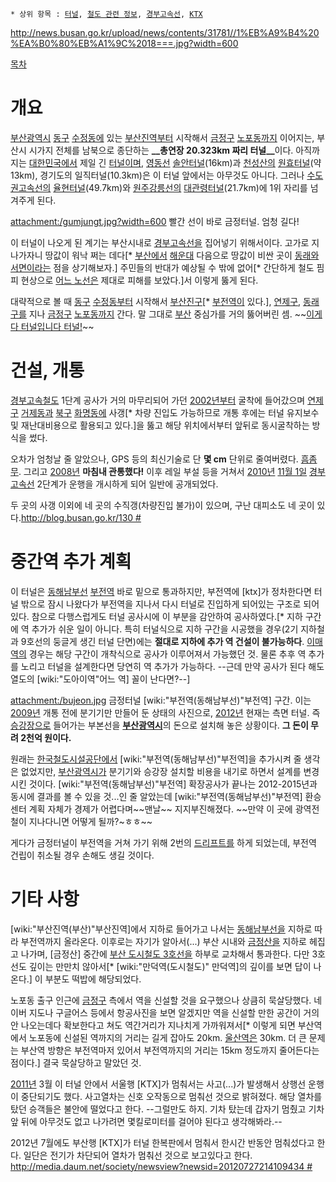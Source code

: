  * 상위 항목 : [[터널]], [[철도 관련 정보]], [[경부고속선]], [[KTX]]

http://news.busan.go.kr/upload/news/contents/31781//1%EB%A9%B4%20%EA%B0%80%EB%A1%9C%2018===.jpg?width=600

[[목차]]

= 개요 =
[[부산광역시]] [[동구(부산)|동구]] [[수정동(부산)|수정동]]에 있는 [[부산진역(부산)|부산진역]]부터 시작해서 [[금정구]] [[노포동]]까지 이어지는, 부산시 시가지 전체를 남북으로 종단하는 '''__총연장 20.323km 짜리 터널__'''이다. 아직까지는 [[대한민국]]에서 제일 긴 [[터널]]이며, [[영동선]] [[솔안터널]](16km)과 [[천성산]]의 [[원효터널]](약 13km), 경기도의 일직터널(10.3km)은 이 터널 앞에서는 아무것도 아니다. 그러나 [[수도권고속선]]의 [[율현터널]](49.7km)와 [[원주강릉선]]의 [[대관령터널]](21.7km)에 1위 자리를 넘겨주게 된다.

attachment:/gumjungt.jpg?width=600
빨간 선이 바로 금정터널. 엄청 길다!

이 터널이 나오게 된 계기는 부산시내로 [[경부고속선]]을 집어넣기 위해서이다. 고가로 지나가자니 땅값이 워낙 쩌는 데다[* [[부산광역시|부산]]에서 [[해운대(지역)|해운대]] 다음으로 땅값이 비싼 곳이 [[동래(지역)|동래]]와 [[서면(부산)|서면]]이라는 점을 상기해보자.] 주민들의 반대가 예상될 수 밖에 없어[* 간단하게 철도 핌피 현상으로 [[분당선|어느 노선]]은 제대로 피해를 보았다.]서 이렇게 뚫게 된다.

대략적으로 볼 때 [[동구(부산)|동구]] [[수정동(부산)|수정동]]부터 시작해서 [[부산진구]][* [[부전역(동해남부선)|부전역]]이 있다.], [[연제구]], [[동래구]]를 지나 [[금정구]] [[노포동]]까지 간다. 말 그대로 [[부산광역시|부산]] 중심가를 거의 뚫어버린 셈. ~~[[보온병|이게 다 터널입니다 터널!]]~~
= 건설, 개통 =
[[경부고속철도]] 1단계 공사가 거의 마무리되어 가던 [[2002년]]부터 굴착에 들어갔으며 [[연제구]] [[거제동]]과 [[북구(부산)|북구]] [[화명동]]에 사갱[* 차량 진입도 가능하므로 개통 후에는 터널 유지보수 및 재난대비용으로 활용되고 있다.]을 뚫고 해당 위치에서부터 앞뒤로 동시굴착하는 방식을 썼다.

오차가 엄청날 줄 알았으나, GPS 등의 최신기술로 단 '''몇 cm''' 단위로 줄여버렸다. [[흠좀무]]. 그리고 [[2008년]] '''마침내 관통했다!''' 이후 레일 부설 등을 거쳐서 [[2010년]] [[11월 1일]] [[경부고속선]] 2단계가 운행을 개시하게 되어 일반에 공개되었다. 

두 곳의 사갱 이외에 네 곳의 수직갱(차량진입 불가)이 있으며, 구난 대피소도 네 곳이 있다.[[http://blog.busan.go.kr/130 #]]

= 중간역 추가 계획 =
이 터널은 [[동해남부선]] [[부전역(동해남부선)|부전역]] 바로 밑으로 통과하지만, 부전역에 [ktx]가 정차한다면 터널 밖으로 잠시 나왔다가 부전역을 지나서 다시 터널로 진입하게 되어있는 구조로 되어있다. 참으로 다행스럽게도 터널 공사시에 이 부분을 감안하여 공사하였다.[* 지하 구간에 역 추가가 쉬운 일이 아니다. 특히 터널식으로 지하 구간을 시공했을 경우(2기 지하철과 9호선의 둥글게 생긴 터널 단면)에는 '''절대로 지하에 추가 역 건설이 불가능하다'''. [[이매역]]의 경우는 해당 구간이 개착식으로 공사가 이루어져서 가능했던 것. 물론 추후 역 추가를 노리고 터널을 설계한다면 당연히 역 추가가 가능하다. --근데 만약 공사가 된다 해도 열도의 [wiki:"도아이역"어느 역] 꼴이 난다면?--]

attachment:/bujeon.jpg
금정터널 [wiki:"부전역(동해남부선)"부전역] 구간. 이는 [[2009년]] 개통 전에 분기기만 만들어 둔 상태의 사진으로, [[2012년]] 현재는 측면 터널. 즉 [[승강장]]으로 들어가는 부본선을 '''[[부산광역시]]'''의 돈으로 설치해 놓은 상황이다. '''그 돈이 무려 2천억 원이다.'''

원래는 [[한국철도시설공단]]에서 [wiki:"부전역(동해남부선)"부전역]을 추가시켜 줄 생각은 없었지만, [[부산광역시]]가 분기기와 승강장 설치할 비용을 내기로 하면서 설계를 변경시킨 것이다. [wiki:"부전역(동해남부선)"부전역] 확장공사가 끝나는 2012-2015년과 동시에 결과를 볼 수 있을 것...인 줄 알았는데 [wiki:"부전역(동해남부선)"부전역] 환승센터 계획 자체가 경제가 어렵다며~~맨날~~ 지지부진해졌다. ~~만약 이 곳에 광역전철이 지나다니면  어떻게 될까?~ㅎㅎ~~

게다가 금정터널이 부전역을 거쳐 가기 위해 2번의 [[드리프트]]를 하게 되었는데, 부전역 건립이 취소될 경우 손해도 생길 것이다.

= 기타 사항 = 
[wiki:"부산진역(부산)"부산진역]에서 지하로 들어가고 나서는 [[동해남부선]]을 지하로 따라 부전역까지 올라온다. 이후로는 자기가 알아서(...) 부산 시내와 [[금정산]]을 지하로 헤집고 나가며, [금정산] 중간에 [[부산 도시철도 3호선]]을 하부로 교차해서 통과한다. 다만 3호선도 깊이는 만만치 않아서[* [wiki:"만덕역(도시철도)" 만덕역]의 깊이를 보면 답이 나온다.] 이 부분도 떡밥에 해당되었다.

노포동 출구 인근에 [[금정구]] 측에서 역을 신설할 것을 요구했으나 상큼히 묵살당했다. 네이버 지도나 구글어스 등에서 항공사진을 보면 알겠지만 역을 신설할 만한 공간이 거의 안 나오는데다 확보한다고 쳐도 역간거리가 지나치게 가까워져서[* 이렇게 되면 부산역에서 노포동에 신설된 역까지의 거리는 길게 잡아도 20km. [[울산역]]은 30km. 더 큰 문제는 부산역 방향은 부전역마저 있어서 부전역까지의 거리는 15km 정도까지 줄어든다는 점이다.] 결국 묵살당하고 말았던 것.

[[2011년]] 3월 이 터널 안에서 서울행 [KTX]가 멈춰서는 사고(...)가 발생해서 상행선 운행이 중단되기도 했다. 사고열차는 신호 오작동으로 멈춰선 것으로 밝혀졌다. 해당 열차를 탔던 승객들은 불안에 떨었다고 한다. --그럴만도 하지. 기차 탔는데 갑자기 멈췄고 기차 앞 뒤에 아무것도 없고 나가려면  몇킬로미터를 걸어야 된다고 생각해봐라.--

2012년 7월에도 부산행 [KTX]가 터널 한복판에서 멈춰서 한시간 반동안 멈춰섰다고 한다. 일단은 전기가 차단되어 열차가 멈춰선 것으로 보고있다고 한다. [[http://media.daum.net/society/newsview?newsid=20120727214109434 #]]

